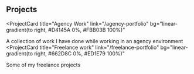 ## Projects

<ProjectCard
  title="Agency Work"
  link="/agency-portfolio"
  bg="linear-gradient(to right, #D4145A 0%, #FBB03B 100%)"
>
  A collection of work I have done while working in an agency environment
</ProjectCard>
<ProjectCard
  title="Freelance work"
  link="/freelance-portfolio"
  bg="linear-gradient(to right, #662D8C 0%, #ED1E79 100%)"
>
  Some of my freelance projects
</ProjectCard>

